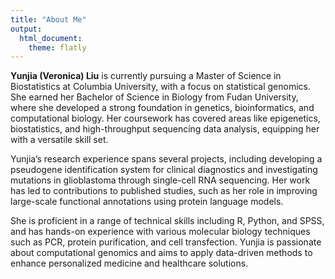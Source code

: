 ```yaml
---
title: "About Me"
output: 
  html_document:
    theme: flatly
---
```


**Yunjia (Veronica) Liu** is currently pursuing a Master of Science in Biostatistics at Columbia University, with a focus on statistical genomics. She earned her Bachelor of Science in Biology from Fudan University, where she developed a strong foundation in genetics, bioinformatics, and computational biology. Her coursework has covered areas like epigenetics, biostatistics, and high-throughput sequencing data analysis, equipping her with a versatile skill set.


Yunjia's research experience spans several projects, including developing a pseudogene identification system for clinical diagnostics and investigating mutations in glioblastoma through single-cell RNA sequencing. Her work has led to contributions to published studies, such as her role in improving large-scale functional annotations using protein language models.


She is proficient in a range of technical skills including R, Python, and SPSS, and has hands-on experience with various molecular biology techniques such as PCR, protein purification, and cell transfection. Yunjia is passionate about computational genomics and aims to apply data-driven methods to enhance personalized medicine and healthcare solutions.



